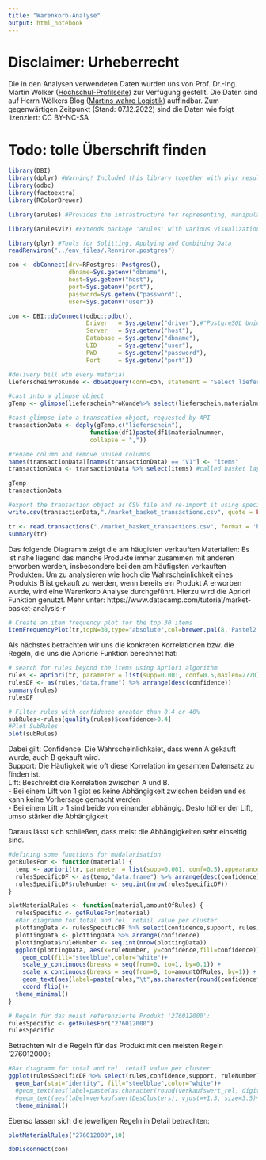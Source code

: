 ```yaml
---
title: "Warenkorb-Analyse"
output: html_notebook
---
```


# Disclaimer: Urheberrecht
Die in den Analysen verwendeten Daten wurden uns von Prof. Dr.-Ing. Martin Wölker ([Hochschul-Profilseite](https://www.hs-kl.de/hochschule/profil/personenverzeichnis/detailanzeige-personen/person/martin-woelker)) zur Verfügung gestellt. Die Daten sind auf Herrn Wölkers Blog ([Martins wahre Logistik](https://martins-wahre-logistik.blogspot.com/2022/10/logistics-case-studies-der-lieferschein.html)) auffindbar. Zum gegenwärtigen Zeitpunkt (Stand: 07.12.2022) sind die Daten wie folgt lizenziert: CC BY-NC-SA

# Todo: tolle Überschrift finden

```r
library(DBI)
library(dplyr) #Warning! Included this library together with plyr results in the situation that summarize() is double defined. Need to be called by dplyr::summarize
library(odbc)
library(factoextra)
library(RColorBrewer)

library(arules) #Provides the infrastructure for representing, manipulating and analyzing transaction data and patterns (frequent itemsets and association rules).

library(arulesViz) #Extends package 'arules' with various visualization techniques for association rules and item-sets. The package also includes several interactive visualizations for rule exploration.

library(plyr) #Tools for Splitting, Applying and Combining Data
readRenviron("../env_files/.Renviron.postgres")
```

```r
con <- dbConnect(drv=RPostgres::Postgres(),
                 dbname=Sys.getenv("dbname"),
                 host=Sys.getenv("host"),
                 port=Sys.getenv("port"),
                 password=Sys.getenv("password"),
                 user=Sys.getenv("user"))
```

```r
con <- DBI::dbConnect(odbc::odbc(),
                      Driver   = Sys.getenv("driver"),#"PostgreSQL Unicode",
                      Server   = Sys.getenv("host"),
                      Database = Sys.getenv("dbname"),
                      UID      = Sys.getenv("user"),
                      PWD      = Sys.getenv("password"),
                      Port     = Sys.getenv("port"))
```


```r
#delivery bill wth every material
lieferscheinProKunde <- dbGetQuery(conn=con, statement = "Select lieferschein, materialnummer From verkaeufe Order By lieferschein")
```

```r
#cast into a glimpse object
gTemp <- glimpse(lieferscheinProKunde%>% select(lieferschein,materialnummer))

#cast glimpse into a transcation object, requested by API
transactionData <- ddply(gTemp,c("lieferschein"),
                       function(df1)paste(df1$materialnummer,
                       collapse = ","))

#rename column and remove unused columns
names(transactionData)[names(transactionData) == "V1"] <- "items"
transactionData <- transactionData %>% select(items) #called basket layout

gTemp
transactionData
```

```r
#export the transaction object as CSV file and re-import it using special import constructor
write.csv(transactionData,"./market_basket_transactions.csv", quote = FALSE, row.names = FALSE)

tr <- read.transactions("./market_basket_transactions.csv", format = 'basket', sep=',')
summary(tr)
```

Das folgende Diagramm zeigt die am häugisten verkauften Materialien:
Es ist nahe liegend das manche Produkte immer zusammen mit anderen erworben werden, insbesondere bei den am häufigsten verkauften Produkten. 
Um zu analysieren wie hoch die Wahrscheinlichkeit eines Produkts B ist gekauft zu werden, wenn bereits ein Produkt A erworben wurde, wird eine Warenkorb Analyse durchgeführt.
Hierzu wird die Apriori Funktion genutzt.
Mehr unter:
https://www.datacamp.com/tutorial/market-basket-analysis-r

```r
# Create an item frequency plot for the top 30 items
itemFrequencyPlot(tr,topN=30,type="absolute",col=brewer.pal(8,'Pastel2'), main="Absolute Item Frequency Plot for most frequent 30 items")
```
Als nächstes betrachten wir uns die konkreten Korrelationen bzw. die Regeln, die uns die Apriorie Funktion berechnet hat:

```r
# search for rules beyond the items using Apriori algorithm
rules <- apriori(tr, parameter = list(supp=0.001, conf=0.5,maxlen=2770))
rulesDF <- as(rules,"data.frame") %>% arrange(desc(confidence))
summary(rules)
rulesDF
```


```r
# Filter rules with confidence greater than 0.4 or 40%
subRules<-rules[quality(rules)$confidence>0.4]
#Plot SubRules
plot(subRules)
```
Dabei gilt:
Confidence: Die Wahrscheinlichkaiet, dass wenn A gekauft wurde, auch B gekauft wird.  
Support: Die Häufigkeit wie oft diese Korrelation im gesamten Datensatz zu finden ist.   
Lift: Beschreibt die Korrelation zwischen A und B.  
  - Bei einem Lift von 1 gibt es keine Abhängigkeit zwischen beiden und es kann keine Vorhersage gemacht werden  
  - Bei einem Lift > 1 sind beide von einander abhängig. Desto höher der Lift, umso stärker die Abhängigkeit  

Daraus lässt sich schließen, dass meist die Abhängigkeiten sehr einseitig sind.

```r
#defining some functions for mudalarisation
getRulesFor <- function(material) {
  temp <- apriori(tr, parameter = list(supp=0.001, conf=0.5),appearance = list(default="lhs",rhs=material))
  rulesSpecificDF <- as(temp,"data.frame") %>% arrange(desc(confidence))
  rulesSpecificDF$ruleNumber <- seq.int(nrow(rulesSpecificDF))
}

plotMaterialRules <- function(material,amountOfRules) {
  rulesSpecific <- getRulesFor(material)
  #Bar diagramm for total and rel. retail value per cluster
  plottingData <- rulesSpecificDF %>% select(confidence,support, rules)%>% head(amountOfRules)
  plottingData <- plottingData %>% arrange(confidence)
  plottingData$ruleNumber <- seq.int(nrow(plottingData))
  ggplot(plottingData, aes(x=ruleNumber, y=confidence,fill=confidence)) +
    geom_col(fill="steelblue",color="white")+
    scale_y_continuous(breaks = seq(from=0, to=1, by=0.1)) +
    scale_x_continuous(breaks = seq(from=0, to=amountOfRules, by=1)) +
    geom_text(aes(label=paste(rules,"\t",as.character(round(confidence*100,digits=2)),"%"), hjust=+1))+
    coord_flip()+
  theme_minimal()
}
```


```r
# Regeln für das meist referenzierte Produkt '276012000':
rulesSpecific <- getRulesFor("276012000")
rulesSpecific
```
Betrachten wir die Regeln für das Produkt mit den meisten Regeln '276012000':

```r
#Bar diagramm for total and rel. retail value per cluster
ggplot(rulesSpecificDF %>% select(rules,confidence,support, ruleNumber), aes(x=ruleNumber, y=confidence,fill=confidence)) +
  geom_bar(stat="identity", fill="steelblue",color="white")+
  #geom_text(aes(label=paste(as.character(round(verkaufswert_rel, digits = 2)),"%")), vjust=+3, size=3.5)+
  #geom_text(aes(label=verkaufswertDesClusters), vjust=+1.3, size=3.5)+
  theme_minimal()
```
Ebenso lassen sich die jeweiligen Regeln in Detail betrachten:

```r
plotMaterialRules("276012000",10)
```

```r
dbDisconnect(con)
```
